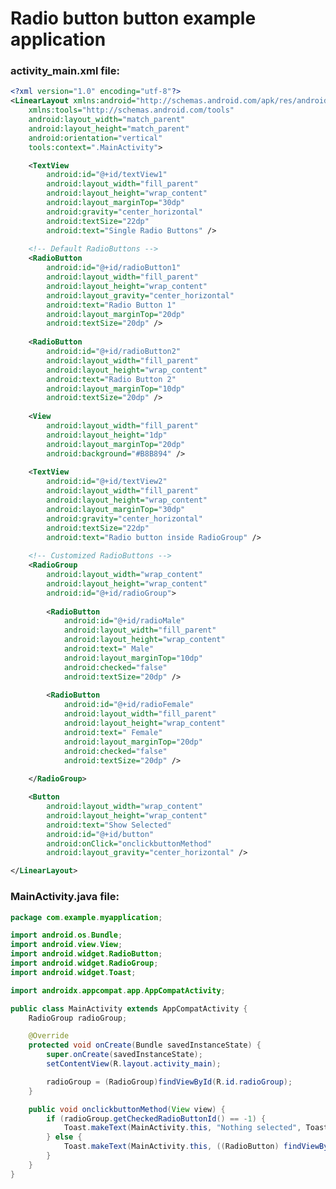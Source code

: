 # Radio button button example application

### activity_main.xml file:
```xml activity_main.xml
<?xml version="1.0" encoding="utf-8"?>
<LinearLayout xmlns:android="http://schemas.android.com/apk/res/android"
    xmlns:tools="http://schemas.android.com/tools"
    android:layout_width="match_parent"
    android:layout_height="match_parent"
    android:orientation="vertical"
    tools:context=".MainActivity">

    <TextView
        android:id="@+id/textView1"
        android:layout_width="fill_parent"
        android:layout_height="wrap_content"
        android:layout_marginTop="30dp"
        android:gravity="center_horizontal"
        android:textSize="22dp"
        android:text="Single Radio Buttons" />
    
    <!-- Default RadioButtons -->
    <RadioButton
        android:id="@+id/radioButton1"
        android:layout_width="fill_parent"
        android:layout_height="wrap_content"
        android:layout_gravity="center_horizontal"
        android:text="Radio Button 1"
        android:layout_marginTop="20dp"
        android:textSize="20dp" />
    
    <RadioButton
        android:id="@+id/radioButton2"
        android:layout_width="fill_parent"
        android:layout_height="wrap_content"
        android:text="Radio Button 2"
        android:layout_marginTop="10dp"
        android:textSize="20dp" />
    
    <View
        android:layout_width="fill_parent"
        android:layout_height="1dp"
        android:layout_marginTop="20dp"
        android:background="#B8B894" />
    
    <TextView
        android:id="@+id/textView2"
        android:layout_width="fill_parent"
        android:layout_height="wrap_content"
        android:layout_marginTop="30dp"
        android:gravity="center_horizontal"
        android:textSize="22dp"
        android:text="Radio button inside RadioGroup" />
    
    <!-- Customized RadioButtons -->
    <RadioGroup
        android:layout_width="wrap_content"
        android:layout_height="wrap_content"
        android:id="@+id/radioGroup">
        
        <RadioButton
            android:id="@+id/radioMale"
            android:layout_width="fill_parent"
            android:layout_height="wrap_content"
            android:text=" Male"
            android:layout_marginTop="10dp"
            android:checked="false"
            android:textSize="20dp" />
        
        <RadioButton
            android:id="@+id/radioFemale"
            android:layout_width="fill_parent"
            android:layout_height="wrap_content"
            android:text=" Female"
            android:layout_marginTop="20dp"
            android:checked="false"
            android:textSize="20dp" />
        
    </RadioGroup>

    <Button
        android:layout_width="wrap_content"
        android:layout_height="wrap_content"
        android:text="Show Selected"
        android:id="@+id/button"
        android:onClick="onclickbuttonMethod"
        android:layout_gravity="center_horizontal" />

</LinearLayout>
```

### MainActivity.java file:
```java MainActivity.java
package com.example.myapplication;

import android.os.Bundle;
import android.view.View;
import android.widget.RadioButton;
import android.widget.RadioGroup;
import android.widget.Toast;

import androidx.appcompat.app.AppCompatActivity;

public class MainActivity extends AppCompatActivity {
    RadioGroup radioGroup;

    @Override
    protected void onCreate(Bundle savedInstanceState) {
        super.onCreate(savedInstanceState);
        setContentView(R.layout.activity_main);

        radioGroup = (RadioGroup)findViewById(R.id.radioGroup);
    }

    public void onclickbuttonMethod(View view) {
        if (radioGroup.getCheckedRadioButtonId() == -1) {
            Toast.makeText(MainActivity.this, "Nothing selected", Toast.LENGTH_SHORT).show();
        } else {
            Toast.makeText(MainActivity.this, ((RadioButton) findViewById(radioGroup.getCheckedRadioButtonId())).getText(), Toast.LENGTH_SHORT).show();
        }
    }
}
```
